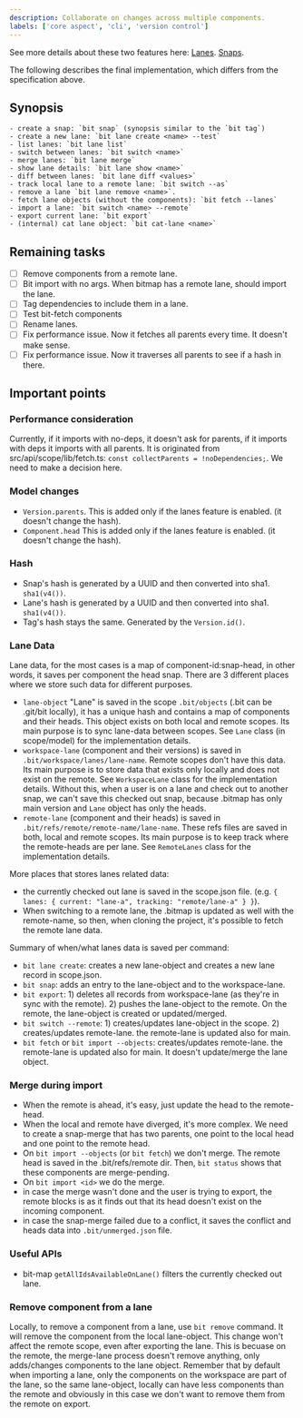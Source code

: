 ```yaml
---
description: Collaborate on changes across multiple components.
labels: ['core aspect', 'cli', 'version control']
---
```


See more details about these two features here: [Lanes](https://github.com/teambit/bit/issues/1986). [Snaps](https://github.com/teambit/bit/issues/1985).

The following describes the final implementation, which differs from the specification above.

## Synopsis

```
- create a snap: `bit snap` (synopsis similar to the `bit tag`)
- create a new lane: `bit lane create <name> --test`
- list lanes: `bit lane list`
- switch between lanes: `bit switch <name>`
- merge lanes: `bit lane merge`
- show lane details: `bit lane show <name>`
- diff between lanes: `bit lane diff <values>`
- track local lane to a remote lane: `bit switch --as`
- remove a lane `bit lane remove <name>`.
- fetch lane objects (without the components): `bit fetch --lanes`
- import a lane: `bit switch <name> --remote`
- export current lane: `bit export`
- (internal) cat lane object: `bit cat-lane <name>`
```

## Remaining tasks

- [ ] Remove components from a remote lane.
- [ ] Bit import with no args. When bitmap has a remote lane, should import the lane.
- [ ] Tag dependencies to include them in a lane.
- [ ] Test bit-fetch components
- [ ] Rename lanes.
- [ ] Fix performance issue. Now it fetches all parents every time. It doesn't make sense.
- [ ] Fix performance issue. Now it traverses all parents to see if a hash in there.

## Important points

### Performance consideration

Currently, if it imports with no-deps, it doesn't ask for parents, if it imports with deps it imports with all parents. It is originated from src/api/scope/lib/fetch.ts: `const collectParents = !noDependencies;`. We need to make a decision here.

### Model changes

- `Version.parents`. This is added only if the lanes feature is enabled. (it doesn't change the hash).
- `Component.head` This is added only if the lanes feature is enabled. (it doesn't change the hash).

### Hash

- Snap's hash is generated by a UUID and then converted into sha1. `sha1(v4())`.
- Lane's hash is generated by a UUID and then converted into sha1. `sha1(v4())`.
- Tag's hash stays the same. Generated by the `Version.id()`.

### Lane Data

Lane data, for the most cases is a map of component-id:snap-head, in other words, it saves per component the head snap. There are 3 different places where we store such data for different purposes.

- `lane-object` "Lane" is saved in the scope `.bit/objects` (.bit can be .git/bit locally), it has a unique hash and contains a map of components and their heads. This object exists on both local and remote scopes. Its main purpose is to sync lane-data between scopes. See `Lane` class (in scope/model) for the implementation details.
- `workspace-lane` (component and their versions) is saved in `.bit/workspace/lanes/lane-name`. Remote scopes don't have this data. Its main purpose is to store data that exists only locally and does not exist on the remote. See `WorkspaceLane` class for the implementation details. Without this, when a user is on a lane and check out to another snap, we can't save this checked out snap, because .bitmap has only main version and `Lane` object has only the heads.
- `remote-lane` (component and their heads) is saved in `.bit/refs/remote/remote-name/lane-name`. These refs files are saved in both, local and remote scopes. Its main purpose is to keep track where the remote-heads are per lane. See `RemoteLanes` class for the implementation details.

More places that stores lanes related data:

- the currently checked out lane is saved in the scope.json file. (e.g. `{ lanes: { current: "lane-a", tracking: "remote/lane-a" } }`).
- When switching to a remote lane, the .bitmap is updated as well with the remote-name, so then, when cloning the project, it's possible to fetch the remote lane data.

Summary of when/what lanes data is saved per command:

- `bit lane create`: creates a new lane-object and creates a new lane record in scope.json.
- `bit snap`: adds an entry to the lane-object and to the workspace-lane.
- `bit export`: 1) deletes all records from workspace-lane (as they're in sync with the remote). 2) pushes the lane-object to the remote. On the remote, the lane-object is created or updated/merged.
- `bit switch --remote`: 1) creates/updates lane-object in the scope. 2) creates/updates remote-lane. the remote-lane is updated also for main.
- `bit fetch` or `bit import --objects`: creates/updates remote-lane. the remote-lane is updated also for main. It doesn't update/merge the lane object.

### Merge during import

- When the remote is ahead, it's easy, just update the head to the remote-head.
- When the local and remote have diverged, it's more complex. We need to create a snap-merge that has two parents, one point to the local head and one point to the remote head.
- On `bit import --objects` (or `bit fetch`) we don't merge. The remote head is saved in the .bit/refs/remote dir. Then, `bit status` shows that these components are merge-pending.
- On `bit import <id>` we do the merge.
- in case the merge wasn't done and the user is trying to export, the remote blocks is as it finds out that its head doesn't exist on the incoming component.
- in case the snap-merge failed due to a conflict, it saves the conflict and heads data into `.bit/unmerged.json` file.

### Useful APIs

- bit-map `getAllIdsAvailableOnLane()` filters the currently checked out lane.

### Remove component from a lane

Locally, to remove a component from a lane, use `bit remove` command. It will remove the component from the local lane-object.
This change won't affect the remote scope, even after exporting the lane. This is becuase on the remote, the merge-lane process doesn't remove anything, only adds/changes components to the lane object.
Remember that by default when importing a lane, only the components on the workspace are part of the lane, so the same lane-object, locally can have less components than the remote and obviously in this case we don't want to remove them from the remote on export.
